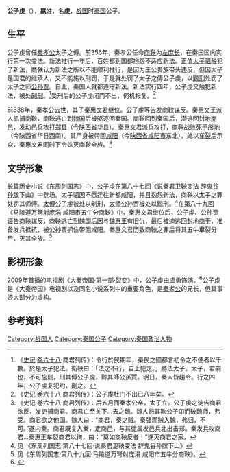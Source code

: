 {{模板:Infobox 先秦人物
|名称=公子虔
|姓=嬴
|氏=
|名=虔
|字=
|别名=
|别字=
|谥号=
|时代=战国
|国家=秦国 
|身份=秦国公子
|逝世=
|父亲=
}}
'''公子虔'''（{{bd|？||？||}}），'''嬴'''姓，名'''虔'''，[[战国|战国]]时[[秦国|秦国]]公子。

== 生平 ==
公子虔曾任[[秦孝公|秦孝公]]太子之傅。前356年，秦孝公任命[[商鞅|商鞅]]为[[左庶长|左庶长]]，在秦国国内实行第一次变法。新法推行一年后，百姓都到国都抱怨不适应新法。正值[[秦惠文王|太子驷]]触犯了新法，商鞅认为新法之所以不能顺利推行，是因为王公贵族带头违反，但因太子是国君的继承人，又不能施以刑罚，于是就处罚了太子之傅公子虔，以[[黥刑|黥刑]]处罚了太子之师[[公孙贾|公孙贾]]。自此，秦国人就都遵守新法。新法实行四年，公子虔又触犯新法，被处[[劓刑|劓刑]]。<ref>《[[:s:史記|史记]]·[[:s:史記/卷068|卷六十八]]·商君列传》：令行於民期年，秦民之國都言初令之不便者以千數。於是太子犯法。衛鞅曰：「法之不行，自上犯之。」將法太子。太子，君嗣也，不可施刑，刑其傅公子虔，黥其師公孫賈。明日，秦人皆趨令。行之四年，公子虔复犯约，劓之。</ref>受刑后的公子虔闭门不出，伺机报复。<ref>《史记·卷六十八·商君列传》：公子虔杜门不出已八年矣。</ref>

前338年，秦孝公去世，其子[[秦惠文王|秦惠文君]]继位。公子虔等告发商鞅谋反。秦惠文王派人抓捕商鞅，商鞅逃亡到[[魏国_(战国)|魏国]]后被驱逐回秦国。商鞅回到秦国后，潜逃回封地[[商邑|商邑]]，发动邑兵攻打[[郑县|郑县]]（今[[陕西省|陕西省]][[华县|华县]]）。秦惠文君派兵攻打，商鞅战败死于[[彤地|彤地]]（今陕西省华县西南）。其尸身被带回[[咸阳|咸阳]]（今[[陕西省|陕西省]][[咸阳市|咸阳市]]东北），处以[[车裂|车裂]]后示众，秦惠文君同时下令诛灭商鞅全族。<ref>《史记·卷六十八·商君列传》：后五月而秦孝公卒，太子立。公子虔之徒告商君欲反，发吏捕商君。商君亡至关下…去之魏。魏人怨其欺公子卬而破魏师，弗受。商君欲之他国。魏人曰：“商君，秦之贼。秦强而贼入魏，弗归，不可。”遂内秦。商君既复入秦，走商邑，与其徒属发邑兵北出击郑。秦发兵攻商君…秦惠王车裂商君以徇，曰：“莫如商鞅反者！”遂灭商君之家。</ref>

== 文学形象 ==
长篇历史小说《[[东周列国志|东周列国志]]》中，公子虔在第八十七回《说秦君卫鞅变法 辞鬼谷[[孙膑|孙膑]]下山》中登场。太子驷因不愿迁往新都咸阳，并且抱怨新法，商鞅以太子之罪处罚其师傅。[[太傅|太傅]]公子虔被处以劓刑，[[太师|太师]]公孙贾被处以黥刑。<ref>见 《东周列国志·第八十七回·说秦君卫鞅变法 辞鬼谷孙膑下山》</ref>在第八十九回《马陵道万弩射[[庞涓|庞涓]] 咸阳市五牛分商鞅》中，秦惠文君继位后，公子虔、公孙贾诬告商鞅谋反，商鞅逃亡到魏国后因与[[魏惠王|魏惠王]]有旧仇，最后被迫逃回封地[[商于|商于]]，准备发兵抵抗，被公孙贾抓住带回咸阳。秦惠文君历数商鞅之罪后将其五牛車裂分尸，灭其全族。<ref>见《东周列国志·第八十九回·马陵道万弩射庞涓 咸阳市五牛分商鞅》。</ref>

== 影视形象 ==
2009年首播的电视剧《[[大秦帝国|大秦帝国]]·第一部·裂变》中，公子虔由[[卢勇_(演员)|盧勇]]饰演。<ref>{{cite web|url =http://yule.sohu.com/20091110/n268422164.shtml|title =资料：电视剧《大秦帝国》第一部 主要演员|date =2009年11月10日|author =|publisher =搜狐娱乐|language =zh-hans|accessdate =2012年4月14日|archive-date =2011年8月30日|archive-url =https://web.archive.org/web/20110830022828/http://yule.sohu.com/20091110/n268422164.shtml|dead-url =no}}</ref>公子虔是《大秦帝国》电视剧以及同名小说系列中的重要角色，是[[秦孝公|秦孝公]]的兄长，但其事迹大部分为虚构。

== 参考资料 ==
{{reflist|2}}

[[Category:战国人|Category:战国人]]
[[Category:秦国公子|Category:秦国公子]]
[[Category:秦国政治人物|Category:秦国政治人物]]
